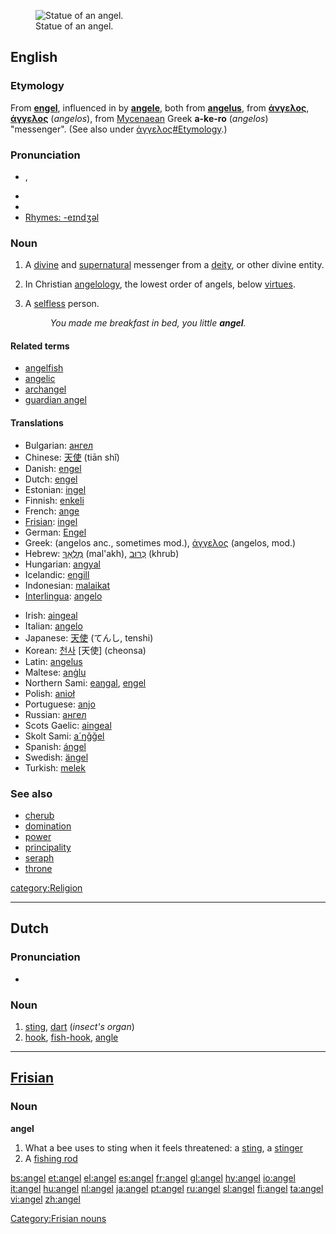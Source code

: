 {{see|Angel|ángel}}
[[Image:Statue at Metairie Cemetery.jpg|thumb|right|Statue of an angel.]]

==English==

===Etymology===
From {{OE.}} '''[[engel]]''', influenced in {{ME.}} by {{OF.}} '''[[angele]]''', both from {{LL.}} '''[[angelus]]''', from {{AGr.}} '''[[άνγελος]]''', '''[[άγγελος]]''' (''angelos''), from [[Mycenaean]] Greek '''a-ke-ro''' (''angelos'') "messenger". (See also under [[άγγελος#Etymology]].)

===Pronunciation===
*{{AHD|ānʹjəl}}, {{IPA|/ˈeɪndʒəl/}}
*{{audio|en-uk-angel.ogg|Audio (UK)}}
*{{audio|en-us-angel.ogg|Audio (US)}}
*[[Rhymes:English:-eɪndʒəl|Rhymes: -eɪndʒəl]]

===Noun===
{{en-noun}}

# A [[divine]] and [[supernatural]] messenger from a [[deity]], or other divine entity.
# {{context|biblical tradition}} In Christian [[angelology]], the lowest order of angels, below [[virtue]]s.
# A [[selfless]] person.
#: ''You made me breakfast in bed, you little '''angel'''.''

====Related terms====
*[[angelfish]]
*[[angelic]]
*[[archangel]]
*[[guardian angel]]

====Translations====
{{trans-top|angel}}
*Bulgarian: [[ангел]] {{m}}
*Chinese: [[天使]] (tiān shǐ)
*Danish: [[engel]]
*Dutch: [[engel]] {{m}}
*Estonian: [[ingel]]
*Finnish: [[enkeli]]
*French: [[ange]] {{m}}
*[[Frisian]]: [[ingel]]
*German: [[Engel]] {{m}}
*Greek: (angelos anc., sometimes mod.), [[άγγελος]] {{m}} (angelos, mod.)
*Hebrew: [[מלאך|מַלְאָךְ]] {{m}} (mal'akh), [[כרוב|כְּרוּב]] {{m}} (khrub)
*Hungarian: [[angyal]]
*Icelandic: [[engill]] {{m}}
*Indonesian: [[malaikat]]
*[[Interlingua]]: [[angelo]]
{{trans-mid}}
*Irish: [[aingeal]]
*Italian: [[angelo]] {{m}}
*Japanese: [[天使]] (てんし, tenshi)
*Korean: [[천사]] [天使] (cheonsa)
*Latin: [[angelus]] {{m}}
*Maltese: [[anġlu]] {{m}}
*Northern Sami: [[eaŋgal]], [[eŋgel]]
*Polish: [[anioł]] {{m}}
*Portuguese: [[anjo]] {{m}}
*Russian: [[ангел]]
*Scots Gaelic: [[aingeal]] {{m}}
*Skolt Sami: [[a´ŋǧǧel]]
*Spanish: [[ángel]] {{m}}
*Swedish: [[ängel]] {{c}}
*Turkish: [[melek]]
{{trans-bottom}}

===See also===
*[[cherub]]
*[[domination]]
*[[power]]
*[[principality]]
*[[seraph]]
*[[throne]]

[[category:Religion]]

----

==Dutch==

===Pronunciation===
*{{IPA|/ˈaŋəl/}}

===Noun===
{{nl-noun|g=m|angels|angeltje}}

# [[sting]], [[dart]] (''insect's organ'')
# [[hook]], [[fish-hook]], [[angle]]

----

==[[Frisian]]==

===Noun===
'''angel'''

# What a bee uses to sting when it feels threatened: a [[sting]], a [[stinger]]
# A [[fishing rod]]

[[Category:Frisian nouns]]

[[bs:angel]]
[[et:angel]]
[[el:angel]]
[[es:angel]]
[[fr:angel]]
[[gl:angel]]
[[hy:angel]]
[[io:angel]]
[[it:angel]]
[[hu:angel]]
[[nl:angel]]
[[ja:angel]]
[[pt:angel]]
[[ru:angel]]
[[sl:angel]]
[[fi:angel]]
[[ta:angel]]
[[vi:angel]]
[[zh:angel]]